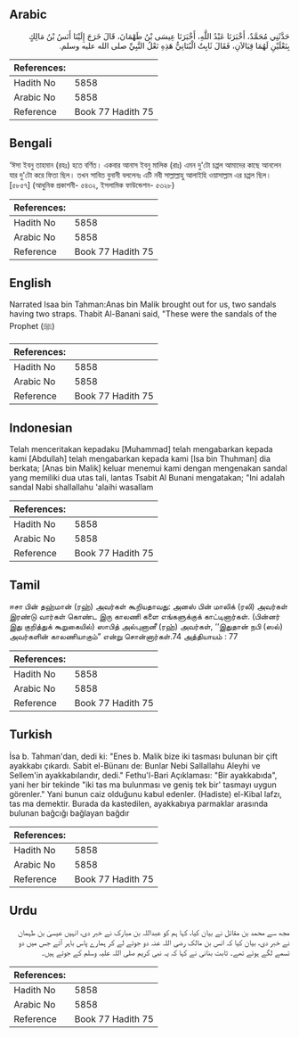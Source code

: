 ## Arabic


<div dir="rtl" lang="ar" style={{fontSize:'larger',backgroundColor:'#f8f9fa',padding:20}}>
حَدَّثَنِي مُحَمَّدٌ، أَخْبَرَنَا عَبْدُ اللَّهِ، أَخْبَرَنَا عِيسَى بْنُ طَهْمَانَ، قَالَ خَرَجَ إِلَيْنَا أَنَسُ بْنُ مَالِكٍ بِنَعْلَيْنِ لَهُمَا قِبَالاَنِ، فَقَالَ ثَابِتٌ الْبُنَانِيُّ هَذِهِ نَعْلُ النَّبِيِّ صلى الله عليه وسلم‏.‏
</div>
<div style={{backgroundColor:'#f8f9fa',padding:20, marginBottom: 10}}><table> <thead> <tr> <th>References:</th> <th></th> </tr> </thead> <tbody><tr><td>Hadith No</td><td>5858</td></tr><tr><td>Arabic No</td><td>5858</td></tr><tr><td>Reference</td><td>Book 77 Hadith 75</td></tr></tbody></table></div>

## Bengali


<div dir="ltr" lang="bn" style={{fontSize:'larger',backgroundColor:'#f8f9fa',padding:20}}>
‘ঈসা ইবনু তাহমান (রহঃ) হতে বর্ণিত। একবার আনাস ইবনু মালিক (রাঃ) এমন দু'টো চপ্পল আমাদের কাছে আনলেন যার দু'টো করে ফিতা ছিল। তখন সাবিত বুনানী বললেনঃ এটি নবী সাল্লাল্লাহু আলাইহি ওয়াসাল্লাম এর চপ্পল ছিল। [৫৮৫৭] (আধুনিক প্রকাশনী- ৫৪৩২, ইসলামিক ফাউন্ডেশন- ৫৩২৮)
</div>
<div style={{backgroundColor:'#f8f9fa',padding:20, marginBottom: 10}}><table> <thead> <tr> <th>References:</th> <th></th> </tr> </thead> <tbody><tr><td>Hadith No</td><td>5858</td></tr><tr><td>Arabic No</td><td>5858</td></tr><tr><td>Reference</td><td>Book 77 Hadith 75</td></tr></tbody></table></div>

## English


<div dir="ltr" lang="en" style={{fontSize:'larger',backgroundColor:'#f8f9fa',padding:20}}>
Narrated Isaa bin Tahman:Anas bin Malik brought out for us, two sandals having two straps. Thabit Al-Banani said, "These were the sandals of the Prophet (ﷺ)
</div>
<div style={{backgroundColor:'#f8f9fa',padding:20, marginBottom: 10}}><table> <thead> <tr> <th>References:</th> <th></th> </tr> </thead> <tbody><tr><td>Hadith No</td><td>5858</td></tr><tr><td>Arabic No</td><td>5858</td></tr><tr><td>Reference</td><td>Book 77 Hadith 75</td></tr></tbody></table></div>

## Indonesian


<div dir="ltr" lang="id" style={{fontSize:'larger',backgroundColor:'#f8f9fa',padding:20}}>
Telah menceritakan kepadaku [Muhammad] telah mengabarkan kepada kami [Abdullah] telah mengabarkan kepada kami [Isa bin Thuhman] dia berkata; [Anas bin Malik] keluar menemui kami dengan mengenakan sandal yang memiliki dua utas tali, lantas Tsabit Al Bunani mengatakan; "Ini adalah sandal Nabi shallallahu 'alaihi wasallam
</div>
<div style={{backgroundColor:'#f8f9fa',padding:20, marginBottom: 10}}><table> <thead> <tr> <th>References:</th> <th></th> </tr> </thead> <tbody><tr><td>Hadith No</td><td>5858</td></tr><tr><td>Arabic No</td><td>5858</td></tr><tr><td>Reference</td><td>Book 77 Hadith 75</td></tr></tbody></table></div>

## Tamil


<div dir="ltr" lang="ta" style={{fontSize:'larger',backgroundColor:'#f8f9fa',padding:20}}>
ஈசா பின் தஹ்மான் (ரஹ்) அவர்கள் கூறியதாவது: அனஸ் பின் மாலிக் (ரலி) அவர்கள் இரண்டு வார்கள் கொண்ட இரு காலணி களை எங்களுக்குக் காட்டினார்கள். (பின்னர் இது குறித்துக் கூறுகையில்) ஸாபித் அல்புனானீ (ரஹ்) அவர்கள், ‘‘இதுதான் நபி (ஸல்) அவர்களின் காலணியாகும்” என்று சொன்னார்கள்.74 அத்தியாயம் : 77
</div>
<div style={{backgroundColor:'#f8f9fa',padding:20, marginBottom: 10}}><table> <thead> <tr> <th>References:</th> <th></th> </tr> </thead> <tbody><tr><td>Hadith No</td><td>5858</td></tr><tr><td>Arabic No</td><td>5858</td></tr><tr><td>Reference</td><td>Book 77 Hadith 75</td></tr></tbody></table></div>

## Turkish


<div dir="ltr" lang="tr" style={{fontSize:'larger',backgroundColor:'#f8f9fa',padding:20}}>
İsa b. Tahman'dan, dedi ki: "Enes b. Malik bize iki tasması bulunan bir çift ayakkabı çıkardı. Sabit el-Bünanı de: Bunlar Nebi Sallallahu Aleyhi ve Sellem'in ayakkabılarıdır, dedi." Fethu'l-Bari Açıklaması: "Bir ayakkabıda", yani her bir tekinde "iki tas ma bulunması ve geniş tek bir' tasmayı uygun görenler." Yani bunun caiz olduğunu kabul edenler. (Hadiste) el-Kibal lafzı, tas ma demektir. Burada da kastedilen, ayakkabıya parmaklar arasında bulunan bağcığı bağlayan bağdır
</div>
<div style={{backgroundColor:'#f8f9fa',padding:20, marginBottom: 10}}><table> <thead> <tr> <th>References:</th> <th></th> </tr> </thead> <tbody><tr><td>Hadith No</td><td>5858</td></tr><tr><td>Arabic No</td><td>5858</td></tr><tr><td>Reference</td><td>Book 77 Hadith 75</td></tr></tbody></table></div>

## Urdu


<div dir="rtl" lang="ur" style={{fontSize:'larger',backgroundColor:'#f8f9fa',padding:20}}>
مجھ سے محمد بن مقاتل نے بیان کیا، کہا ہم کو عبداللہ بن مبارک نے خبر دی، انہیں عیسیٰ بن طہمان نے خبر دی، بیان کیا کہ انس بن مالک رضی اللہ عنہ دو جوتے لے کر ہمارے پاس باہر آئے جس میں دو تسمے لگے ہوئے تھے۔ ثابت بنانی نے کہا کہ یہ نبی کریم صلی اللہ علیہ وسلم کے جوتے ہیں۔
</div>
<div style={{backgroundColor:'#f8f9fa',padding:20, marginBottom: 10}}><table> <thead> <tr> <th>References:</th> <th></th> </tr> </thead> <tbody><tr><td>Hadith No</td><td>5858</td></tr><tr><td>Arabic No</td><td>5858</td></tr><tr><td>Reference</td><td>Book 77 Hadith 75</td></tr></tbody></table></div>